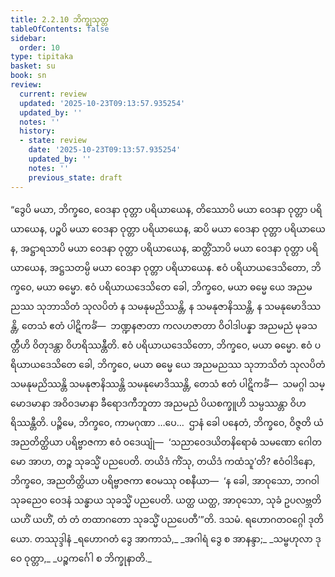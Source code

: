```yaml
---
title: 2.2.10 ဘိက္ခုသုတ္တ
tableOfContents: false
sidebar:
  order: 10
type: tipitaka
basket: su
book: sn
review:
  current: review
  updated: '2025-10-23T09:13:57.935254'
  updated_by: ''
  notes: ''
  history:
  - state: review
    date: '2025-10-23T09:13:57.935254'
    updated_by: ''
    notes: ''
    previous_state: draft
---
```



<ReviewStatus review={frontmatter.review} showDetails={true} />

<HypothesisAnnotation frontmatter={frontmatter} />

<DynamicBreadcrumb />

<Division number="268" book="sn" e="ch" v="18" p="319">

<Paragraph number="1190" book="sn">
“ဒွေပိ မယာ, ဘိက္ခဝေ, ဝေဒနာ ဝုတ္တာ ပရိယာယေန, တိဿောပိ မယာ ဝေဒနာ ဝုတ္တာ ပရိယာယေန, ပဉ္စပိ မယာ ဝေဒနာ ဝုတ္တာ ပရိယာယေန, ဆပိ မယာ ဝေဒနာ ဝုတ္တာ ပရိယာယေန, အဋ္ဌာရသာပိ မယာ ဝေဒနာ ဝုတ္တာ ပရိယာယေန, ဆတ္တိံသာပိ မယာ ဝေဒနာ ဝုတ္တာ ပရိယာယေန, အဋ္ဌသတမ္ပိ မယာ ဝေဒနာ ဝုတ္တာ ပရိယာယေန. ဧဝံ ပရိယာယဒေသိတော, ဘိက္ခဝေ, မယာ ဓမ္မော. ဧဝံ ပရိယာယဒေသိတေ ခေါ, ဘိက္ခဝေ, မယာ ဓမ္မေ ယေ အညမညဿ သုဘာသိတံ သုလပိတံ န သမနုမညိဿန္တိ, န သမနုဇာနိဿန္တိ, န သမနုမောဒိဿန္တိ, တေသံ ဧတံ ပါဋိကင်္ခံ—  ဘဏ္ဍနဇာတာ ကလဟဇာတာ ဝိဝါဒါပန္နာ အညမညံ မုခသတ္တီဟိ ဝိတုဒန္တာ ဝိဟရိဿန္တီတိ. ဧဝံ ပရိယာယဒေသိတော, ဘိက္ခဝေ, မယာ ဓမ္မော. ဧဝံ ပရိယာယဒေသိတေ ခေါ, ဘိက္ခဝေ, မယာ ဓမ္မေ ယေ အညမညဿ သုဘာသိတံ သုလပိတံ သမနုမညိဿန္တိ သမနုဇာနိဿန္တိ သမနုမောဒိဿန္တိ, တေသံ ဧတံ ပါဋိကင်္ခံ—  သမဂ္ဂါ သမ္မောဒမာနာ အဝိဝဒမာနာ ခီရောဒကီဘူတာ အညမညံ ပိယစက္ခူဟိ သမ္ပဿန္တာ ဝိဟရိဿန္တီတိ.
</Paragraph>

<Paragraph number="1191" book="sn">
ပဉ္စိမေ, ဘိက္ခဝေ, ကာမဂုဏာ …ပေ…  ဌာနံ ခေါ ပနေတံ, ဘိက္ခဝေ, ဝိဇ္ဇတိ ယံ အညတိတ္ထိယာ ပရိဗ္ဗာဇကာ ဧဝံ ဝဒေယျုံ—  ‘သညာဝေဒယိတနိရောဓံ သမဏော ဂေါတမော အာဟ, တဉ္စ သုခသ္မိံ ပညပေတိ. တယိဒံ ကိံသု, တယိဒံ ကထံသူ’တိ? ဧဝံဝါဒိနော, ဘိက္ခဝေ, အညတိတ္ထိယာ ပရိဗ္ဗာဇကာ ဧဝမဿု ဝစနီယာ—  ‘န ခေါ, အာဝုသော, ဘဂဝါ သုခညေဝ ဝေဒနံ သန္ဓာယ သုခသ္မိံ ပညပေတိ. ယတ္ထ ယတ္ထ, အာဝုသော, သုခံ ဥပလဗ္ဘတိ ယဟိံ ယဟိံ, တံ တံ တထာဂတော သုခသ္မိံ ပညပေတီ’”တိ.

</Paragraph>
</Division>

<Paragraph number="1192" type="center" book="sn">
ဒသမံ.



</Paragraph>

<Paragraph number="1193" type="center" book="sn">
ရဟောဂတဝဂ္ဂေါ ဒုတိယော.



</Paragraph>

<Paragraph number="1194" type="center" book="sn">
တဿုဒ္ဒါနံ


</Paragraph>

<Paragraph number="1195" type="verses" book="sn">
_ရဟောဂတံ ဒွေ အာကာသံ,_  
_အဂါရံ ဒွေ စ အာနန္ဒာ;_  
_သမ္ဗဟုလာ ဒုဝေ ဝုတ္တာ,_  
_ပဉ္စကင်္ဂေါ စ ဘိက္ခုနာတိ._
</Paragraph>